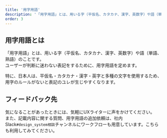 ```yaml
---
title: '用字用語'
description: '「用字用語」とは、用いる字（平仮名、カタカナ、漢字、英数字）や語（単語、熟語）のことです。ユーザーが判断に迷わない表記をするために、用字用語を定めます。'
order: 3
---
```


## 用字用語とは

「用字用語」とは、用いる字（平仮名、カタカナ、漢字、英数字）や語（単語、熟語）のことです。  
ユーザーが判断に迷わない表記をするために、用字用語を定めます。

特に、日本人は、平仮名・カタカナ・漢字・英字と多種の文字を使用するため、用字のルールがないと表記のユレが生じやすくなります。

## フィードバック先
気になることがあったときには、気軽にUXライターに声をかけてください。  
また、記載内容に関する質問、用字用語の追加依頼は、社内Slack`#design_system相談`チャンネルにワークフローも用意しています。こちらも利用してみてください。
